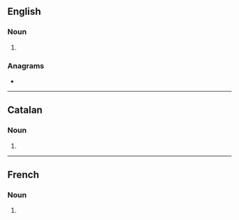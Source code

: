{{also|colóns|cólons|còlons|côlons}}

==English==

===Noun===
{{head|en|noun plural form}}

# {{plural of|colon|lang=en}}

===Anagrams===
* {{l|en|consol}}

----

==Catalan==

===Noun===
{{head|ca|noun form}}

# {{plural of|colon|lang=ca}}

----

==French==

===Noun===
{{head|fr|noun plural form|g=m}}

# {{plural of|colon|lang=fr}}
